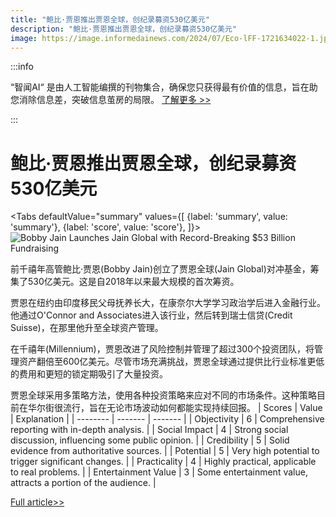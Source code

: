 ```yaml
---
title: "鲍比·贾恩推出贾恩全球，创纪录募资530亿美元"
description: "鲍比·贾恩推出贾恩全球，创纪录募资530亿美元"
image: https://image.informedainews.com/2024/07/Eco-lFF-1721634022-1.jpg
---
```



:::info

“智闻AI“ 是由人工智能编撰的刊物集合，确保您只获得最有价值的信息，旨在助您消除信息差，突破信息茧房的局限。  [了解更多 >>](/)

:::

# 鲍比·贾恩推出贾恩全球，创纪录募资530亿美元


<Tabs
	defaultValue="summary"
	values={[
	{label: 'summary', value: 'summary'},
	{label: 'score', value: 'score'},
]}>
<TabItem value="summary">
<img
  src="https://image.informedainews.com/2024/07/Eco-lFF-1721634022-1.jpg"
  alt="Bobby Jain Launches Jain Global with Record-Breaking $53 Billion Fundraising"
/>



前千禧年高管鲍比·贾恩(Bobby Jain)创立了贾恩全球(Jain Global)对冲基金，筹集了530亿美元。这是自2018年以来最大规模的首次筹资。

贾恩在纽约由印度移民父母抚养长大，在康奈尔大学学习政治学后进入金融行业。他通过O'Connor and Associates进入该行业，然后转到瑞士信贷(Credit Suisse)，在那里他升至全球资产管理。

在千禧年(Millennium)，贾恩改进了风险控制并管理了超过300个投资团队，将管理资产翻倍至600亿美元。尽管市场充满挑战，贾恩全球通过提供比行业标准更低的费用和更短的锁定期吸引了大量投资。

贾恩全球采用多策略方法，使用各种投资策略来应对不同的市场条件。这种策略目前在华尔街很流行，旨在无论市场波动如何都能实现持续回报。
</TabItem>
<TabItem value="score">
	| Scores     | Value   | Explanation |
	| -------- | ------- | ------- |
	| Objectivity  | 6    | Comprehensive reporting with in-depth analysis.    |
	| Social Impact | 4     | Strong social discussion, influencing some public opinion.    |
	| Credibility    | 5    | Solid evidence from authoritative sources.    |
	| Potential    | 5    | Very high potential to trigger significant changes.    |
	| Practicality    | 4    | Highly practical, applicable to real problems.    |
	| Entertainment Value    | 3    | Some entertainment value, attracts a portion of the audience.    |
</TabItem>
</Tabs>

[Full article>>](https://wallstreetcn.com/articles/3719997)
